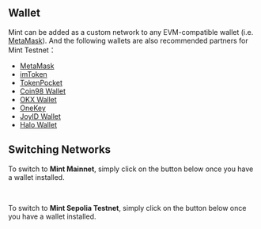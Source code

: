 ## Wallet

Mint can be added as a custom network to any EVM-compatible wallet (i.e. [MetaMask](https://chrome.google.com/webstore/detail/metamask/nkbihfbeogaeaoehlefnkodbefgpgknn)). And the following wallets are also recommended partners for Mint Testnet：

- [MetaMask](https://metamask.io/)
- [imToken](https://token.im/)
- [TokenPocket](https://www.tokenpocket.pro/)
- [Coin98 Wallet](https://coin98.com/wallet)
- [OKX Wallet](https://www.okx.com/web3)
- [OneKey](https://onekey.so/)
- [JoyID Wallet](https://joy.id/)
- [Halo Wallet](https://halo.social/)

## Switching Networks

To switch to <b>Mint Mainnet</b>, simply click on the button below once you have a wallet installed.

<br />

<SwitchNetworkButton type="mainnet" />

To switch to <b>Mint Sepolia Testnet</b>, simply click on the button below once you have a wallet installed.

<br />

<SwitchNetworkButton type="testnet" />
